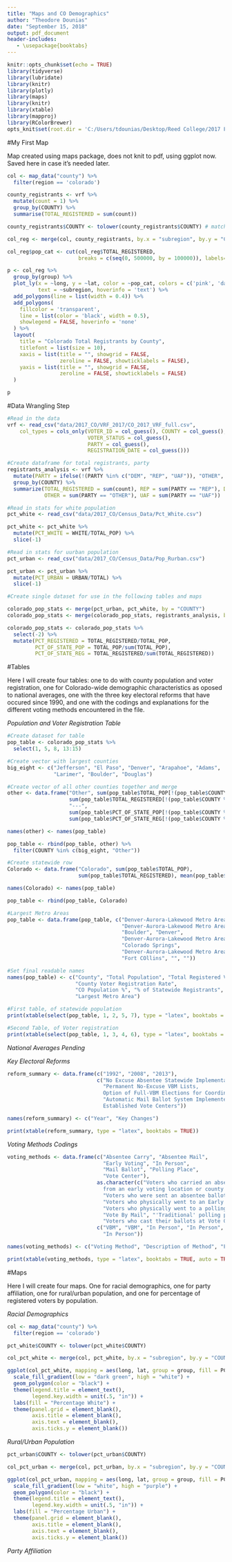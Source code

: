 ```yaml
---
title: "Maps and CO Demographics"
author: "Theodore Dounias"
date: "September 15, 2018"
output: pdf_document
header-includes:
   - \usepackage{booktabs}
---
```


```r
knitr::opts_chunk$set(echo = TRUE)
library(tidyverse)
library(lubridate)
library(knitr)
library(plotly)
library(maps)
library(knitr)
library(xtable)
library(mapproj)
library(RColorBrewer)
opts_knit$set(root.dir = 'C:/Users/tdounias/Desktop/Reed College/2017 Fall/MATH 243/Repos/Reed_Senior_Thesis/Data_and_results/')
```

#My First Map
   
Map created using maps package, does not knit to pdf, using ggplot now. Saved here in case it's needed later.
```r
col <- map_data("county") %>%
  filter(region == 'colorado')

county_registrants <- vrf %>%
  mutate(count = 1) %>%
  group_by(COUNTY) %>%
  summarise(TOTAL_REGISTERED = sum(count))

county_registrants$COUNTY <- tolower(county_registrants$COUNTY) # matching string

col_reg <- merge(col, county_registrants, by.x = "subregion", by.y = "COUNTY")

col_reg$pop_cat <- cut(col_reg$TOTAL_REGISTERED, 
                       breaks = c(seq(0, 500000, by = 100000)), labels=1:5)

p <- col_reg %>%
  group_by(group) %>%
  plot_ly(x = ~long, y = ~lat, color = ~pop_cat, colors = c('pink', 'dark red'),
          text = ~subregion, hoverinfo = 'text') %>%
  add_polygons(line = list(width = 0.4)) %>%
  add_polygons(
    fillcolor = 'transparent',
    line = list(color = 'black', width = 0.5),
    showlegend = FALSE, hoverinfo = 'none'
  ) %>%
  layout(
    title = "Colorado Total Registrants by County",
    titlefont = list(size = 10),
    xaxis = list(title = "", showgrid = FALSE,
                 zeroline = FALSE, showticklabels = FALSE),
    yaxis = list(title = "", showgrid = FALSE,
                 zeroline = FALSE, showticklabels = FALSE)
  )

p
```
     
#Data Wrangling Step
```r
#Read in the data
vrf <- read_csv("data/2017_CO/VRF_2017/CO_2017_VRF_full.csv", 
    col_types = cols_only(VOTER_ID = col_guess(), COUNTY = col_guess(), 
                          VOTER_STATUS = col_guess(), 
                          PARTY = col_guess(), 
                          REGISTRATION_DATE = col_guess()))

#Create dataframe for total registrants, party
registrants_analysis <- vrf %>%
  mutate(PARTY = ifelse(!(PARTY %in% c("DEM", "REP", "UAF")), "OTHER", PARTY), count = 1) %>%
  group_by(COUNTY) %>%
  summarize(TOTAL_REGISTERED = sum(count), REP = sum(PARTY == "REP"), DEM = sum(PARTY =="DEM"), 
            OTHER = sum(PARTY == "OTHER"), UAF = sum(PARTY == "UAF"))

#Read in stats for white population
pct_white <- read_csv("data/2017_CO/Census_Data/Pct_White.csv")

pct_white <- pct_white %>%
  mutate(PCT_WHITE = WHITE/TOTAL_POP) %>%
  slice(-1)

#Read in stats for uurban population
pct_urban <- read_csv("data/2017_CO/Census_Data/Pop_Rurban.csv")

pct_urban <- pct_urban %>%
  mutate(PCT_URBAN = URBAN/TOTAL) %>%
  slice(-1)

#Create single dataset for use in the following tables and maps

colorado_pop_stats <- merge(pct_urban, pct_white, by = "COUNTY")
colorado_pop_stats <- merge(colorado_pop_stats, registrants_analysis, by = "COUNTY")

colorado_pop_stats <- colorado_pop_stats %>%
  select(-2) %>%
  mutate(PCT_REGISTERED = TOTAL_REGISTERED/TOTAL_POP, 
         PCT_OF_STATE_POP = TOTAL_POP/sum(TOTAL_POP), 
         PCT_OF_STATE_REG = TOTAL_REGISTERED/sum(TOTAL_REGISTERED))
```
    
#Tables
   
Here I will create four tables: one to do with county population and voter registration, one for Colorado-wide demographic characteristics as oposed to national averages, one with the three key electoral reforms that have occured since 1990, and one with the codings and explanations for the different voting methods encountered in the file.    

*Population and Voter Registration Table*
```r
#Create dataset for table
pop_table <- colorado_pop_stats %>%
  select(1, 5, 8, 13:15) 

#Create vector with largest counties
big_eight <- c("Jefferson", "El Paso", "Denver", "Arapahoe", "Adams", 
               "Larimer", "Boulder", "Douglas")

#Create vector of all other counties together and merge
other <- data.frame("Other", sum(pop_table$TOTAL_POP[!(pop_table$COUNTY %in% big_eight)]), 
                    sum(pop_table$TOTAL_REGISTERED[!(pop_table$COUNTY %in% big_eight)]), 
                    "---", 
                    sum(pop_table$PCT_OF_STATE_POP[!(pop_table$COUNTY %in% big_eight)]),
                    sum(pop_table$PCT_OF_STATE_REG[!(pop_table$COUNTY %in% big_eight)]))

names(other) <- names(pop_table)

pop_table <- rbind(pop_table, other) %>%
  filter(COUNTY %in% c(big_eight, "Other"))

#Create statewide row
Colorado <- data.frame("Colorado", sum(pop_table$TOTAL_POP), 
                       sum(pop_table$TOTAL_REGISTERED), mean(pop_table$PCT_REGISTERED), 100, 100)

names(Colorado) <- names(pop_table)

pop_table <- rbind(pop_table, Colorado)

#Largest Metro Areas
pop_table <- data.frame(pop_table, c("Denver-Aurora-Lakewood Metro Area", 
                                     "Denver-Aurora-Lakewood Metro Area", 
                                     "Boulder", "Denver", 
                                     "Denver-Aurora-Lakewood Metro Area", 
                                     "Colorado Springs", 
                                     "Denver-Aurora-Lakewood Metro Area", 
                                     "Fort COllins", "", ""))

#Set final readable names
names(pop_table) <- c("County", "Total Population", "Total Registered Voters", 
                      "County Voter Registration Rate", 
                      "CO Population %", "% of Statewide Registrants", 
                      "Largest Metro Area")

#First table, of statewide population
print(xtable(select(pop_table, 1, 2, 5, 7), type = "latex", booktabs = TRUE))

#Second Table, of Voter registration
print(xtable(select(pop_table, 1, 3, 4, 6), type = "latex", booktabs = TRUE))
```
        
*National Averages*
_Pending_
       
*Key Electoral Reforms*
```r
reform_summary <- data.frame(c("1992", "2008", "2013"), 
                             c("No Excuse Absentee Statewide Implementation", 
                               "Permanent No-Excuse VBM Lists,
                               Option of Full-VBM Elections for Coordinated County Elections", 
                               "Automatic Mail Ballot System Implemented Statewide, 
                               Established Vote Centers"))

names(reform_summary) <- c("Year", "Key Changes")

print(xtable(reform_summary, type = "latex", booktabs = TRUE))
```
   
*Voting Methods Codings*
```r
voting_methods <- data.frame(c("Absentee Carry", "Absentee Mail", 
                               "Early Voting", "In Person", 
                               "Mail Ballot", "Polling Place", 
                               "Vote Center"), 
                             as.character(c("Voters who carried an absentee ballot with them 
                               from an early voting location or county office", 
                               "Voters who were sent an absentee ballot, and mailed it in", 
                               "Voters who physically went to an Early Voting location and voted",
                               "Voters who physically went to a polling place and voted on paper", 
                               "Vote By Mail", "'Traditional' polling place voting, discontinued in 2013", 
                               "Voters who cast their ballots at Vote Centers")), 
                             c("VBM", "VBM", "In Person", "In Person", "VBM", "In Person", 
                               "In Person"))

names(voting_methods) <- c("Voting Method", "Description of Method", "Final Designation")

print(xtable(voting_methods, type = "latex", booktabs = TRUE, auto = TRUE))
```

#Maps
   
Here I will create four maps. One for racial demographics, one for party affiliation, one for rural/urban population, and one for percentage of registered voters by population.   

*Racial Demographics*
```r
col <- map_data("county") %>%
  filter(region == 'colorado')

pct_white$COUNTY <- tolower(pct_white$COUNTY)

col_pct_white <- merge(col, pct_white, by.x = "subregion", by.y = "COUNTY")

ggplot(col_pct_white, mapping = aes(long, lat, group = group, fill = PCT_WHITE)) +
  scale_fill_gradient(low = "dark green", high = "white") +
  geom_polygon(color = "black") +
  theme(legend.title = element_text(),
        legend.key.width = unit(.5, "in")) +
  labs(fill = "Percentage White") + 
  theme(panel.grid = element_blank(),
        axis.title = element_blank(),
        axis.text = element_blank(),
        axis.ticks.y = element_blank())
```
   
*Rural/Urban Population*

```r
pct_urban$COUNTY <- tolower(pct_urban$COUNTY)

col_pct_urban <- merge(col, pct_urban, by.x = "subregion", by.y = "COUNTY")

ggplot(col_pct_urban, mapping = aes(long, lat, group = group, fill = PCT_URBAN)) +
  scale_fill_gradient(low = "white", high = "purple") +
  geom_polygon(color = "black") +
  theme(legend.title = element_text(),
        legend.key.width = unit(.5, "in")) +
  labs(fill = "Percentage Urban") + 
  theme(panel.grid = element_blank(),
        axis.title = element_blank(),
        axis.text = element_blank(),
        axis.ticks.y = element_blank())
```


*Party Affiliation*
```r

```

